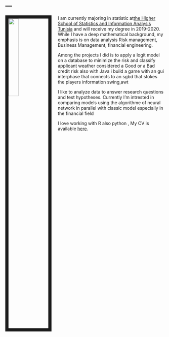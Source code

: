 ---
---

<link rel="stylesheet" href="styles.css" type="text/css">

<img src="images/elarebhi.jpg" style="width:25%; border:10px solid; margin-right: 20px" align="left">
I am currently majoring in statistic at[the Higher School of Statistics and Information Analysis Tunisia](http://www.essai.rnu.tn/accueil.htm) and will receive my degree in 2019-2020. While I have a deep mathematical background, my emphasis is on data analysis Risk management, Business Management, financial engineering.

Among the projects I did is to apply a logit model on a database to minimize the risk and classify applicant weather considered a Good or a Bad credit risk also with Java i build a game with an gui interphase that connects to an sgbd that stokes the players information swing,awt

I like to analyze data to answer research questions and test hypotheses. Currently I'm intrested in comparing models using the algorithme of neural network in parallel with classic model especially in the financial field
 
I love working with R also python , 
My CV is available [here](files/elarebhicv.pdf).